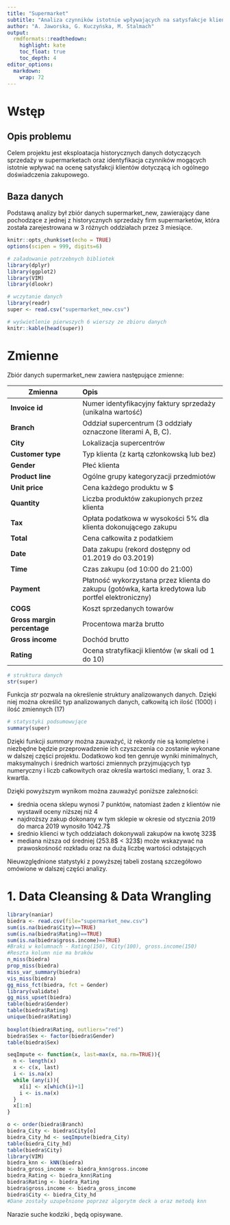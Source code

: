 ```yaml
---
title: "Supermarket"
subtitle: "Analiza czynników istotnie wpływających na satysfakcje klienta"
author: "A. Jaworska, G. Kuczyńska, M. Stalmach"
output:
  rmdformats::readthedown:
    highlight: kate
    toc_float: true
    toc_depth: 4
editor_options: 
  markdown: 
    wrap: 72
---
```


# Wstęp

## Opis problemu

Celem projektu jest eksploatacja historycznych danych dotyczących
sprzedaży w supermarketach oraz identyfikacja czynników mogących
istotnie wpływać na ocenę satysfakcji klientów dotyczącą ich ogólnego
doświadczenia zakupowego.

## Baza danych

Podstawą analizy był zbiór danych supermarket_new, zawierający dane
pochodzące z jednej z historycznych sprzedaży firm supermarketów, która
została zarejestrowana w 3 różnych oddziałach przez 3 miesiące.

```r

knitr::opts_chunk$set(echo = TRUE)
options(scipen = 999, digits=6) 

# załadowanie potrzebnych bibliotek
library(dplyr) 
library(ggplot2)
library(VIM)
library(dlookr)

```

```r

# wczytanie danych 
library(readr) 
super <- read.csv("supermarket_new.csv")

```

```r

# wyświetlenie pierwszych 6 wierszy ze zbioru danych
knitr::kable(head(super))

```

# Zmienne

Zbiór danych supermarket_new zawiera następujące zmienne:

| Zmienna | Opis |
|------------------------|:-----------------------------------------------|
| **Invoice id** | Numer identyfikacyjny faktury sprzedaży (unikalna wartość) |
| **Branch** | Oddział supercentrum (3 oddziały oznaczone literami A, B, C). |
| **City** | Lokalizacja supercentrów |
| **Customer type** | Typ klienta (z kartą członkowską lub bez) |
| **Gender** | Płeć klienta |
| **Product line** | Ogólne grupy kategoryzacji przedmiotów |
| **Unit price** | Cena każdego produktu w \$ |
| **Quantity** | Liczba produktów zakupionych przez klienta |
| **Tax** | Opłata podatkowa w wysokości 5% dla klienta dokonującego zakupu |
| **Total** | Cena całkowita z podatkiem |
| **Date** | Data zakupu (rekord dostępny od 01.2019 do 03.2019) |
| **Time** | Czas zakupu (od 10:00 do 21:00) |
| **Payment** | Płatność wykorzystana przez klienta do zakupu (gotówka, karta kredytowa lub portfel elektroniczny) |
| **COGS** | Koszt sprzedanych towarów |
| **Gross margin percentage** | Procentowa marża brutto |
| **Gross income** | Dochód brutto |
| **Rating** | Ocena stratyfikacji klientów (w skali od 1 do 10) |

```r

# struktura danych
str(super)
```

Funkcja *str* pozwala na określenie struktury analizowanych danych.
Dzięki niej można określić typ analizowanych danych, całkowitą ich ilość
(1000) i ilość zmiennych (17)

```r
# statystyki podsumowujące
summary(super)

```

Dzięki funkcji *summary* można zauważyć, iż rekordy nie są kompletne i
niezbędne będzie przeprowadzenie ich czyszczenia co zostanie wykonane w
dalszej części projektu. Dodatkowo kod ten genruje wyniki minimalnych,
maksymalnych i średnich wartości zmiennych przyjmujących typ numeryczny
i liczb całkowitych oraz określa wartości mediany, 1. oraz 3. kwartla.

Dzięki powyższym wynikom można zauważyć poniższe zależności:

-   średnia ocena sklepu wynosi 7 punktów, natomiast żaden z klientów
    nie wystawił oceny niższej niż 4 
-   najdroższy zakup dokonany w tym sklepie w okresie od stycznia 2019
    do marca 2019 wynosiło 1042.7\$\
-   średnio klienci w tych oddziałach dokonywali zakupów na kwotę 323\$\
-   mediana niższa od średniej (253.8\$ \< 323\$) może wskazywać na
    prawoskośność rozkładu oraz na dużą liczbę wartości odstających 

Nieuwzględnione statystyki z powyższej tabeli zostaną szczegółowo
omówione w dalszej części analizy.

# 1. Data Cleansing & Data Wrangling
```r
library(naniar)
biedra <- read.csv(file="supermarket_new.csv")
sum(is.na(biedra$City)==TRUE)
sum(is.na(biedra$Rating)==TRUE)
sum(is.na(biedra$gross.income)==TRUE)
#Braki w kolumnach - Rating(150), City(100), gross.income(150)
#Reszta kolumn nie ma braków
n_miss(biedra)
prop_miss(biedra)
miss_var_summary(biedra)
vis_miss(biedra)
gg_miss_fct(biedra, fct = Gender)
library(validate)
gg_miss_upset(biedra)
table(biedra$Gender)
table(biedra$Rating)
unique(biedra$Rating)
 
boxplot(biedra$Rating, outliers="red")
biedra$Sex <- factor(biedra$Gender)
table(biedra$Sex)

seqImpute <- function(x, last=max(x, na.rm=TRUE)){
  n <- length(x)
  x <- c(x, last)
  i <- is.na(x)
  while (any(i)){
    x[i] <- x[which(i)+1]
    i <- is.na(x)
  }
  x[1:n]
}

o <- order(biedra$Branch)
biedra_City <- biedra$City[o]
biedra_City_hd <- seqImpute(biedra_City)
table(biedra_City_hd)
table(biedra$City)
library(VIM)
biedra_knn <- kNN(biedra)
biedra_gross_income <- biedra_knn$gross.income
biedra_Rating <- biedra_knn$Rating
biedra$Rating <- biedra_Rating
biedra$gross.income <- biedra_gross_income
biedra$City <- biedra_City_hd
#Dane zostały uzupełnione poprzez algorytm deck a oraz metodą knn
```
Narazie suche kodziki , będą opisywane.

